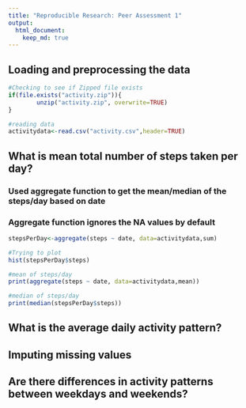 ```yaml
---
title: "Reproducible Research: Peer Assessment 1"
output: 
  html_document:
    keep_md: true
---
```



## Loading and preprocessing the data

```r
#Checking to see if Zipped file exists
if(file.exists("activity.zip")){
        unzip("activity.zip", overwrite=TRUE)
}

#reading data
activitydata<-read.csv("activity.csv",header=TRUE)

```


## What is mean total number of steps taken per day?

### Used aggregate function to get the mean/median of the steps/day based on date
### Aggregate function ignores the NA values by default

```r

stepsPerDay<-aggregate(steps ~ date, data=activitydata,sum)

#Trying to plot
hist(stepsPerDay$steps)

#mean of steps/day
print(aggregate(steps ~ date, data=activitydata,mean))

#median of steps/day
print(median(stepsPerDay$steps))

```

## What is the average daily activity pattern?



## Imputing missing values



## Are there differences in activity patterns between weekdays and weekends?
